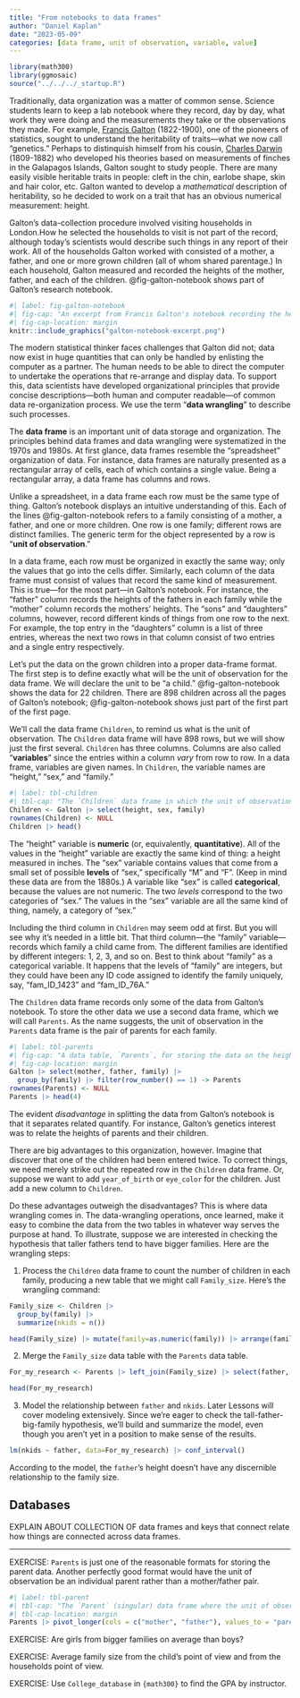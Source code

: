 ```yaml
---
title: "From notebooks to data frames"
author: "Daniel Kaplan"
date: "2023-05-09"
categories: [data frame, unit of observation, variable, value]
---
```


```r
library(math300)
library(ggmosaic)
source("../../../_startup.R")
```

Traditionally, data organization was a matter of common sense. Science students learn to keep a lab notebook where they record, day by day, what work they were doing and the measurements they take or the observations they made. For example, [Francis Galton](https://en.wikipedia.org/wiki/Francis_Galton) (1822-1900), one of the pioneers of statistics, sought to understand the heritability of traits---what we now call "genetics." Perhaps to distinquish himself from his cousin, [Charles Darwin](https://en.wikipedia.org/wiki/Charles_Darwin) (1809-1882) who developed his theories based on measurements of finches in the Galapagos Islands, Galton sought to study people. There are many easily visible heritable traits in people: cleft in the chin, earlobe shape, skin and hair color, etc. Galton wanted to develop a *mathematical* description of heritability, so he decided to work on a trait that has an obvious numerical measurement: height.

Galton's data-collection procedure involved visiting households in London.[How he selected the households to visit is not part of the record, although today's scientists would describe such things in any report of their work.]{.aside} All of the households Galton worked with consisted of a mother, a father, and one or more grown children (all of whom shared parentage.) In each household, Galton measured and recorded the heights of the mother, father, and each of the children. @fig-galton-notebook shows part of Galton's research notebook.

```r
#| label: fig-galton-notebook
#| fig-cap: "An excerpt from Francis Galton's notebook recording the heights of parents and children in London in the 1880s."
#| fig-cap-location: margin
knitr::include_graphics("galton-notebook-excerpt.png")
```

The modern statistical thinker faces challenges that Galton did not; data now exist in huge quantities that can only be handled by enlisting the computer as a partner. The human needs to be able to direct the computer to undertake the operations that re-arrange and display data. To support this, data scientists have developed organizational principles that provide concise descriptions---both human and computer readable---of common data re-organization process. [We use the term "**data wrangling**" to describe such processes.]{.aside}

The **data frame** is an important unit of data storage and organization. The principles behind data frames and data wrangling were systematized in the 1970s and 1980s. At first glance, data frames resemble the "spreadsheet" organization of data. For instance, data frames are naturally presented as a rectangular array of cells, each of which contains a single value. Being a rectangular array, a data frame has columns and rows.

Unlike a spreadsheet, in a data frame each row must be the same type of thing. Galton's notebook displays an intuitive understanding of this. Each of the lines @fig-galton-notebook refers to a family consisting of a mother, a father, and one or more children. One row is one family; different rows are distinct families. The generic term for the object represented by a row is "**unit of observation**."

In a data frame, each row must be organized in exactly the same way; only the values that go into the cells differ. Similarly, each column of the data frame must consist of values that record the same kind of measurement. This is true---for the most part---in Galton's notebook. For instance, the "father" column records the heights of the fathers in each family while the "mother" column records the mothers' heights. The "sons" and "daughters" columns, however, record different kinds of things from one row to the next. For example, the top entry in the "daughters" column is a list of three entries, whereas the next two rows in that column consist of two entries and a single entry respectively.

Let's put the data on the grown children into a proper data-frame format. The first step is to define exactly what will be the unit of observation for the data frame. We will declare the unit to be "a child." @fig-galton-notebook shows the data for 22 children. There are 898 children across all the pages of Galton's notebook; @fig-galton-notebook shows just part of the first part of the first page.

We'll call the data frame `Children`, to remind us what is the unit of observation. The `Children` data frame will have 898 rows, but we will show just the first several. `Children` has three columns. Columns are also called "**variables**" since the entries within a column *vary* from row to row. In a data frame, variables are given names. In `Children`, the variable names are "height," "sex," and "family."

```r
#| label: tbl-children
#| tbl-cap: "The `Children` data frame in which the unit of observation is a child."
Children <- Galton |> select(height, sex, family)  
rownames(Children) <- NULL
Children |> head()
```

The "height" variable is **numeric** (or, equivalently, **quantitative**). All of the values in the "height" variable are exactly the same kind of thing: a height measured in inches. The "sex" variable contains values that come from a small set of possible **levels** of "sex," specifically "M" and "F". (Keep in mind these data are from the 1880s.) A variable like "sex" is called **categorical**, because the values are not numeric. The two *levels* correspond to the two categories of "sex." The values in the "sex" variable are all the same kind of thing, namely, a category of "sex."

Including the third column in `Children` may seem odd at first. But you will see why it's needed in a little bit. That third column---the "family" variable---records which family a child came from. The different families are identified by different integers: 1, 2, 3, and so on. Best to think about "family" as a categorical variable. It happens that the levels of "family" are integers, but they could have been any ID code assigned to identify the family uniquely, say, "fam_ID_1423" and "fam_ID_76A." 

The `Children` data frame records only some of the data from Galton's notebook. To store the other data we use a second data frame, which we will call `Parents`. As the name suggests, the unit of observation in the `Parents` data frame is the pair of parents for each family.

```r
#| label: tbl-parents
#| fig-cap: "A data table, `Parents`, for storing the data on the heights of the parents." 
#| fig-cap-location: margin
Galton |> select(mother, father, family) |>
  group_by(family) |> filter(row_number() == 1) -> Parents
rownames(Parents) <- NULL
Parents |> head(4) 
```

The evident *disadvantage* in splitting the data from Galton's notebook is that it separates related quantify. For instance, Galton's genetics interest was to relate the heights of parents and their children.

There are big advantages to this organization, however. Imagine that discover that one of the children had been entered twice. To correct things, we need merely strike out the repeated row in the `Children` data frame. Or, suppose we want to add  `year_of_birth` or `eye_color` for the children. Just add a new column to `Children`. 

Do these advantages outweigh the disadvantages? This is where data wrangling comes in. The data-wrangling operations, once learned, make it easy to combine the data from the two tables in whatever way serves the purpose at hand. To illustrate, suppose we are interested in checking the hypothesis that taller fathers tend to have bigger families. Here are the wrangling steps:

1. Process the `Children` data frame to count the number of children in each family, producing a new table that we might call `Family_size`. Here's the wrangling command:

```r
Family_size <- Children |>
  group_by(family) |>
  summarize(nkids = n()) 
```


```r
head(Family_size) |> mutate(family=as.numeric(family)) |> arrange(family)
```

2. Merge the `Family_size` data table with the `Parents` data table.

```r
For_my_research <- Parents |> left_join(Family_size) |> select(father, nkids)
```

```r
head(For_my_research)
```

3. Model the relationship between `father` and `nkids`. Later Lessons will cover modeling extensively. Since we're eager to check the tall-father-big-family hypothesis, we'll build and summarize the model, even though you aren't yet in a position to make sense of the results.

```r
lm(nkids ~ father, data=For_my_research) |> conf_interval()
```

According to the model, the `father`'s height doesn't have any discernible relationship to the family size.

## Databases

EXPLAIN ABOUT COLLECTION OF data frames and keys that connect relate how things are connected across data frames.


----------

EXERCISE: 
`Parents` is just one of the reasonable formats for storing the parent data. Another perfectly good format would have the unit of observation be an individual parent rather than a mother/father pair. 

```r
#| label: tbl-parent
#| tbl-cap: "The `Parent` (singular) data frame where the unit of observation is an individual parent."
#| tbl-cap-location: margin
Parents |> pivot_longer(cols = c("mother", "father"), values_to = "parent_height", names_to = "role")
```




EXERCISE:
Are girls from bigger families on average than boys?

EXERCISE: Average family size from the child's point of view and from the households point of view.

EXERCISE: Use `College_database` in `{math300}` to find the GPA by instructor.
